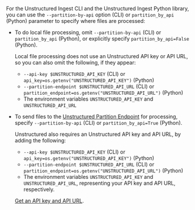For the Unstructured Ingest CLI and the Unstructured Ingest Python library, you can use the `--partition-by-api` option (CLI) or `partition_by_api` (Python) parameter to specify where files are processed:

- To do local file processing, omit `--partition-by-api` (CLI) or `partition_by_api` (Python), or explicitly specify `partition_by_api=False` (Python).

  Local file processing does not use an Unstructured API key or API URL, so you can also omit the following, if they appear:

  - `--api-key $UNSTRUCTURED_API_KEY` (CLI) or `api_key=os.getenv("UNSTRUCTURED_API_KEY")` (Python)
  - `--partition-endpoint $UNSTRUCTURED_API_URL` (CLI) or `partition_endpoint=os.getenv("UNSTRUCTURED_API_URL")` (Python)
  - The environment variables `UNSTRUCTURED_API_KEY` and `UNSTRUCTURED_API_URL`

- To send files to the [Unstructured Partition Endpoint](/api/partition/overview) for processing, specify `--partition-by-api` (CLI) or `partition_by_api=True` (Python). 

  Unstructured also requires an Unstructured API key and API URL, by adding the following:

  - `--api-key $UNSTRUCTURED_API_KEY` (CLI) or `api_key=os.getenv("UNSTRUCTURED_API_KEY")` (Python)
  - `--partition-endpoint $UNSTRUCTURED_API_URL` (CLI) or `partition_endpoint=os.getenv("UNSTRUCTURED_API_URL")` (Python)
  - The environment variables `UNSTRUCTURED_API_KEY` and `UNSTRUCTURED_API_URL`, representing your API key and API URL, respectively.

  [Get an API key and API URL](/api/partition/overview).